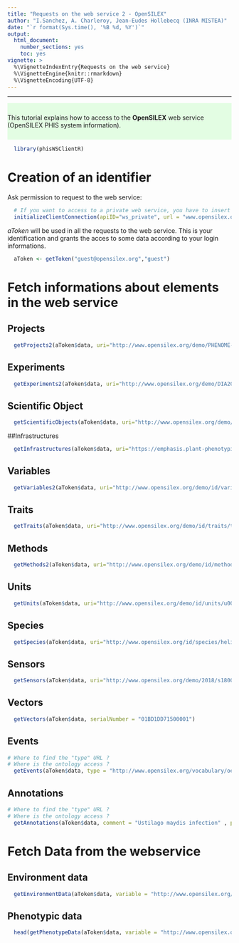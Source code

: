 ```yaml
---
title: "Requests on the web service 2 - OpenSILEX"
author: "I.Sanchez, A. Charleroy, Jean-Eudes Hollebecq (INRA MISTEA)"
date: "`r format(Sys.time(), '%B %d, %Y')`"
output:
  html_document:
    number_sections: yes
    toc: yes
vignette: >
  %\VignetteIndexEntry{Requests on the web service}
  %\VignetteEngine{knitr::rmarkdown}
  %\VignetteEncoding{UTF-8}
---
```


<!---
Program  : introWS2.Rmd
Author   : I.Sanchez (MISTEA)
Objective: a vignette for phisWSClientR library
           an introduction to requesting the phenomeapi (phis web service) WS2
Creation : 24/01/2019
Update   : 24/01/2019
-->

***

<div style="background-color:rgba(0, 255, 0,0.1); text-align:left; vertical-align: center; padding:10px 0;">
This tutorial explains how to access to the **OpenSILEX** web service (OpenSILEX PHIS system information).
</div>


```r
  library(phisWSClientR)
```

# Creation of an identifier

Ask permission to request to the web service:

```r
  # If you want to access to a private web service, you have to insert the address of the WS and the port
  initializeClientConnection(apiID="ws_private", url = "www.opensilex.org/openSilexAPI/rest/")
```

*aToken* will be used in all the requests to the web service. This is your identification and grants the acces to some data according to your login informations.

```r
  aToken <- getToken("guest@opensilex.org","guest")
```

# Fetch informations about elements in the web service

## Projects

```r
  getProjects2(aToken$data, uri="http://www.opensilex.org/demo/PHENOME-FPPN")
```

## Experiments

```r
  getExperiments2(aToken$data, uri="http://www.opensilex.org/demo/DIA2017-1")
```
## Scientific Object

```r
  getScientificObjects(aToken$data, uri="http://www.opensilex.org/demo/2018/o18000076")
```

##Infrastructures

```r
  getInfrastructures(aToken$data, uri="https://emphasis.plant-phenotyping.eu")
```

## Variables 

```r
  getVariables2(aToken$data, uri="http://www.opensilex.org/demo/id/variables/v010")
```

## Traits

```r
  getTraits(aToken$data, uri="http://www.opensilex.org/demo/id/traits/t010")
```

## Methods

```r
  getMethods2(aToken$data, uri="http://www.opensilex.org/demo/id/methods/m010")
```

## Units

```r
  getUnits(aToken$data, uri="http://www.opensilex.org/demo/id/units/u007")
```

## Species

```r
  getSpecies(aToken$data, uri="http://www.opensilex.org/id/species/helianthusannuus", language = "en")
```

## Sensors

```r
  getSensors(aToken$data, uri="http://www.opensilex.org/demo/2018/s18001")
```

## Vectors

```r
  getVectors(aToken$data, serialNumber = "01BD1DD71500001")
```

## Events

```r
# Where to find the "type" URL ?
# Where is the ontology access ?
  getEvents(aToken$data, type = "http://www.opensilex.org/vocabulary/oeev#Fertilization", pageSize=10)
```

## Annotations

```r
# Where to find the "type" URL ?
# Where is the ontology access ?
  getAnnotations(aToken$data, comment = "Ustilago maydis infection" , pageSize=10)
```

# Fetch Data from the webservice

## Environment data

```r
  getEnvironmentData(aToken$data, variable = "http://www.opensilex.org/demo/id/variables/v010", pageSize=50)
```

## Phenotypic data

```r
  head(getPhenotypeData(aToken$data, variable = "http://www.opensilex.org/demo/id/variables/v001", pageSize=10))
```


